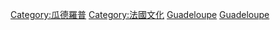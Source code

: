 {{Commons cat|Culture of Guadeloupe}}

[[Category:瓜德羅普|Category:瓜德羅普]]
[[Category:法國文化|Category:法國文化]]
[[Category:加勒比地區文化|Guadeloupe]]
[[Category:加勒比地區各國文化化|Guadeloupe]]